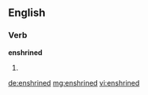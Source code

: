 ==English==

===Verb===
'''enshrined'''

# {{past of|[[enshrine]]}}

[[de:enshrined]]
[[mg:enshrined]]
[[vi:enshrined]]